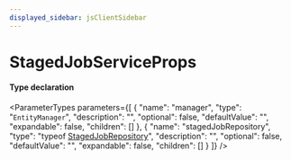 ```yaml
---
displayed_sidebar: jsClientSidebar
---
```



# StagedJobServiceProps

#### Type declaration

<ParameterTypes parameters={[
  {
    "name": "manager",
    "type": "`EntityManager`",
    "description": "",
    "optional": false,
    "defaultValue": "",
    "expandable": false,
    "children": []
  },
  {
    "name": "stagedJobRepository",
    "type": "typeof [StagedJobRepository](../../modules/internal.mdx#stagedjobrepository)",
    "description": "",
    "optional": false,
    "defaultValue": "",
    "expandable": false,
    "children": []
  }
]} />
